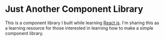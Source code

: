 
<Meta title="Component Library: Introduction" />

# Just Another Component Library

This is a component library I built while learning [React.js](https://reactjs.org/).
I'm sharing this as a learning resource for those interested in learning how to make
a simple component library.
